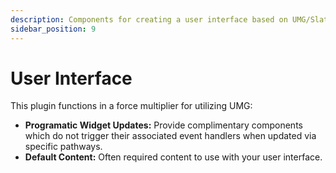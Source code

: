 ```yaml
---
description: Components for creating a user interface based on UMG/Slate.
sidebar_position: 9
---
```



# User Interface

<PluginDetails moduleName="NexusUserInterface" />


This plugin functions in a force multiplier for utilizing UMG:

- **Programatic Widget Updates:** Provide complimentary components which do not trigger their associated event handlers when updated via specific pathways.
- **Default Content:** Often required content to use with your user interface.

<DocCardList />